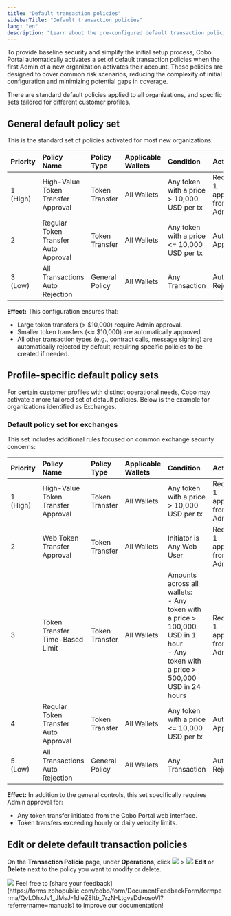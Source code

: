 ```yaml
---
title: "Default transaction policies"
sidebarTitle: "Default transaction policies"
lang: "en"
description: "Learn about the pre-configured default transaction policies activated for new organizations in Cobo Portal."
---
```


To provide baseline security and simplify the initial setup process, Cobo Portal automatically activates a set of default transaction policies when the first Admin of a new organization activates their account. These policies are designed to cover common risk scenarios, reducing the complexity of initial configuration and minimizing potential gaps in coverage.

There are standard default policies applied to all organizations, and specific sets tailored for different customer profiles.

## General default policy set

This is the standard set of policies activated for most new organizations:

| Priority | Policy Name                        | Policy Type    | Applicable Wallets | Condition                                 | Action                         |
| :------- | :--------------------------------- | :------------- | :----------------- | :---------------------------------------- | :----------------------------- |
| 1 (High) | High-Value Token Transfer Approval | Token Transfer | All Wallets        | Any token with a price > 10,000 USD per tx | Require 1 approval from Admins |
| 2        | Regular Token Transfer Auto Approval | Token Transfer | All Wallets        | Any token with a price <= 10,000 USD per tx | Auto Approval                  |
| 3 (Low)  | All Transactions Auto Rejection    | General Policy | All Wallets        | Any Transaction                           | Auto Rejection                 |

**Effect:** This configuration ensures that:
- Large token transfers (> $10,000) require Admin approval.
- Smaller token transfers (<= $10,000) are automatically approved.
- All other transaction types (e.g., contract calls, message signing) are automatically rejected by default, requiring specific policies to be created if needed.

## Profile-specific default policy sets

For certain customer profiles with distinct operational needs, Cobo may activate a more tailored set of default policies. Below is the example for organizations identified as Exchanges.

### Default policy set for exchanges

This set includes additional rules focused on common exchange security concerns:

| Priority | Policy Name                        | Policy Type    | Applicable Wallets | Condition                                                                                                         | Action                         |
| :------- | :--------------------------------- | :------------- | :----------------- | :---------------------------------------------------------------------------------------------------------------- | :----------------------------- |
| 1 (High) | High-Value Token Transfer Approval | Token Transfer | All Wallets        | Any token with a price > 10,000 USD per tx                                                                        | Require 1 approval from Admins |
| 2        | Web Token Transfer Approval        | Token Transfer | All Wallets        | Initiator is Any Web User                                                                                         | Require 1 approval from Admins |
| 3        | Token Transfer Time-Based Limit    | Token Transfer | All Wallets        | Amounts across all wallets:<br/>- Any token with a price > 100,000 USD in 1 hour<br/>- Any token with a price > 500,000 USD in 24 hours | Require 1 approval from Admins |
| 4        | Regular Token Transfer Auto Approval | Token Transfer | All Wallets        | Any token with a price <= 10,000 USD per tx                                                                       | Auto Approval                  |
| 5 (Low)  | All Transactions Auto Rejection    | General Policy | All Wallets        | Any Transaction                                                                                                   | Auto Rejection                 |

**Effect:** In addition to the general controls, this set specifically requires Admin approval for:
- Any token transfer initiated from the Cobo Portal web interface.
- Token transfers exceeding hourly or daily velocity limits.

## Edit or delete default transaction policies

On the **Transaction Policie** page, under **Operations**, click <img src="/en/images/common/icon_more.svg" className="icon"/> > <img src="/en/images/common/icon_edit.svg" className="icon"/> **Edit** or **Delete** next to the policy you want to modify or delete.

<img src="/en/images/risk-controls/approval-action.png" className="screenshot_full_screen"/>
<Tip>Feel free to [share your feedback](https://forms.zohopublic.com/cobo/form/DocumentFeedbackForm/formperma/QvLOhxJv1_JMsJ-1dleZ8Itb_7rzN-LtgvsDdxosoVI?referrername=manuals) to improve our documentation!</Tip>
